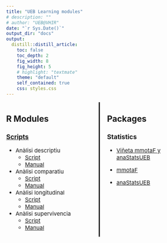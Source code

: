 ```yaml
---
title: "UEB Learning modules"
# description: ""
# author: "UEB@VHIR"
date: "`r Sys.Date()`"
output_dir: "docs"
output:
  distill::distill_article:
    toc: false
    toc_depth: 2
    fig_width: 8
    fig_height: 5
    # highlight: "textmate"
    theme: "default"
    self_contained: true
    css: styles.css
---
```


<style> 
.highlight-box { background-color: #f8f9fa; border-left: 5px solid #ffc107; padding: 20px; margin: 20px 0; text-align: center; font-size: 1.5em; font-weight: bold; } 
.highlight-box ul { text-align: center; font-size: 0.9em; font-weight: normal; margin-top: 10px; list-style-type: none; padding-left: 0; } 
.two-columns { display: flex; justify-content: space-between; margin: 10px 0; } 
.columns {   width: 48%;   text-align: left;}
.column_all {   width: 100%;   text-align: left;}
.column-left {  text-align: left; /* Alineación a la izquierda */
    border-right: 3px solid #000; /* Línea vertical negra de 5px de grosor */
  padding-right: 20px; /* Espacio para que el texto no toque la línea */
   width: 48%;}
.column-right { text-align: left; /* Alineación a la derecha */
   width: 48%;
   padding-left: 20px}

.center-title { text-align: center; margin: 40px 0 20px 0; font-size: 1.8em; font-weight: bold; } 

</style>

</ul> </div><div class="two-columns">

<div class="column-left" style="font-size: 15px;"> 


## R Modules

### [Scripts](https://www.dropbox.com/scl/fo/0ykc3zwtu6qov2bls0c7q/h?rlkey=n06dqathg9byqklclsb5n9knj&st=x4h6g1gi&dl=0)

- Anàlisi descriptiu
  - [Script](manuals_docs/descriptius.Rmd)
  - [Manual](manuals_docs/descriptius.html)
  
- Anàlisi comparatiu
  - [Script](manuals_docs/comparacions.Rmd)
  - [Manual](manuals_docs/comparacions.html)

- Anàlisi longitudinal
  - [Script](manuals_docs/longitudinal.Rmd)
  - [Manual](manuals_docs/longitudinal.html)
  
- Anàlisi supervivencia
  - [Script](manuals_docs/supervivencia.Rmd)
  - [Manual](manuals_docs/supervivencia.html)
  
 </div> 

<div class="column-right" style="font-size: 15px;"> 

## Packages

### Statistics

- [Viñeta mmotaF y anaStatsUEB](funcions_propies.html)

- [mmotaF](https://github.com/miriamMota/mmotaF)

- [anaStatsUEB](https://github.com/uebvhir/anaStatsUEB)

</div>
